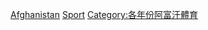 {{Year by category
|m=2
|c=0
|d=0
|y=8
|cat=阿富汗體育
|subcat=2008年各國體育
|sortkey=阿富汗
}}
{{Cat main|阿富汗體育}}
[[Category:2008年亞洲體育|Afghanistan]]
[[Category:2008年阿富汗|Sport]]
[[Category:各年份阿富汗體育|Category:各年份阿富汗體育]]